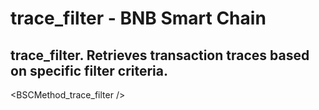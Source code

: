 # trace_filter - BNB Smart Chain

## trace_filter. Retrieves transaction traces based on specific filter criteria.


<BSCMethod_trace_filter />

